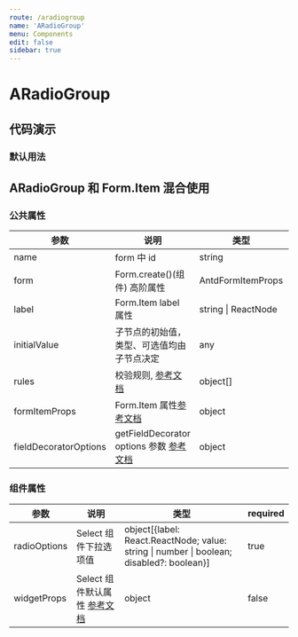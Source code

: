 ```yaml
---
route: /aradiogroup
name: 'ARadioGroup'
menu: Components
edit: false
sidebar: true
---
```





# ARadioGroup

## 代码演示

### 默认用法

<JackBox jsCode={Demo1CodeJsx} tsCode={Demo1CodeTsx} demoName="默认用法">
  <Demo1 />
</JackBox>

## ARadioGroup 和 Form.Item 混合使用

<JackBox jsCode={Demo2CodeJsx} tsCode={Demo2CodeTsx} demoName="混合使用">
  <Demo2 />
</JackBox>

### 公共属性

| 参数 | 说明 | 类型 | required |
| --- | --- | --- | --- |
| name | form 中 id | string | true |
| form | Form.create()(组件) 高阶属性 | AntdFormItemProps | true |
| label | Form.Item label 属性 | string \| ReactNode | false |
| initialValue | 子节点的初始值，类型、可选值均由子节点决定 | any | false |
| rules | 校验规则, [参考文档](https://ant.design/components/form-cn/#%E6%A0%A1%E9%AA%8C%E8%A7%84%E5%88%99) | object[] | false |
| formItemProps | Form.Item 属性[参考文档](https://ant.design/components/form-cn/#Form.Item) | object | false |
| fieldDecoratorOptions | getFieldDecorator options 参数 [参考文档](<https://ant.design/components/form-cn/#getFieldDecorator(id,-options)-%E5%8F%82%E6%95%B0>) | object | false |

### 组件属性

| 参数 | 说明 | 类型 | required |
| --- | --- | --- | --- |
| radioOptions | Select 组件下拉选项值 | object[{label: React.ReactNode; value: string \| number \| boolean; disabled?: boolean}] | true |
| widgetProps | Select 组件默认属性 [参考文档](https://ant.design/components/select-cn/#Select-props) | object | false |
